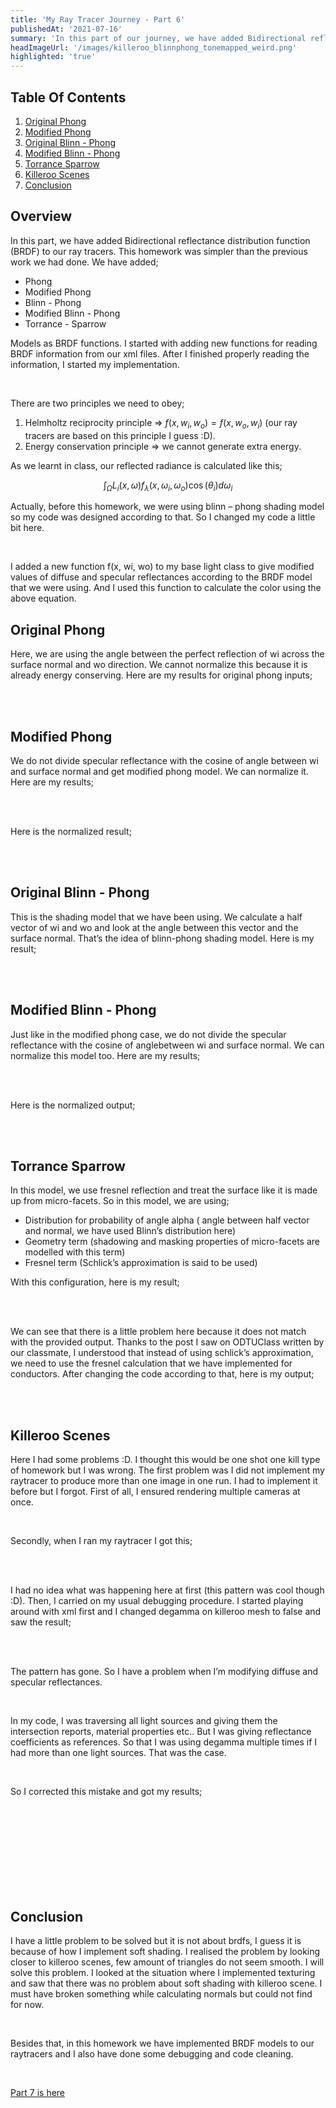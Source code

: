 ```yaml
---
title: 'My Ray Tracer Journey - Part 6'
publishedAt: '2021-07-16'
summary: 'In this part of our journey, we have added Bidirectional reflectance distribution functions to our ray tracers'
headImageUrl: '/images/killeroo_blinnphong_tonemapped_weird.png'
highlighted: 'true'
---
```


## Table Of Contents

1. [Original Phong](/blog/my-ray-tracer-journey-7#original-phong)
2. [Modified Phong](/blog/my-ray-tracer-journey-7#modified-phong)
3. [Original Blinn - Phong](/blog/my-ray-tracer-journey-7#original-blinn---phong)
4. [Modified Blinn - Phong](/blog/my-ray-tracer-journey-7#modified-blinn---phong)
5. [Torrance Sparrow](/blog/my-ray-tracer-journey-7#torrance-sparrow)
6. [Killeroo Scenes](/blog/my-ray-tracer-journey-7#killeroo-scenes)
7. [Conclusion](/blog/my-ray-tracer-journey-7#conclusion)

## Overview

In this part, we have added Bidirectional reflectance distribution function (BRDF) to our ray tracers.
This homework was simpler than the previous work we had done. We have added;

- Phong
- Modified Phong
- Blinn - Phong
- Modified Blinn - Phong
- Torrance - Sparrow

Models as BRDF functions. I started with adding new functions for reading BRDF
information from our xml files. After I finished properly reading the information,
I started my implementation.

<br/>

There are two principles we need to obey;

1. Helmholtz reciprocity principle => $f(x,w_{i},w_{o}) = f(x,w_{o},w_{i})$ (our ray tracers are based on this principle I guess :D).
2. Energy conservation principle => we cannot generate extra energy.

As we learnt in class, our reflected radiance is calculated like this;

$$
    \int_{\Omega}L_{i}(x, \omega)f_{\lambda}(x, \omega_{i}, \omega_{o})\cos(\theta_{i})d\omega_{i}
$$

Actually, before this homework, we were using blinn – phong shading model so my code was designed according
to that. So I changed my code a little bit here.

<br/>

I added a new function f(x, wi, wo) to my base light class to give modified values of
diffuse and specular reflectances according to the BRDF model that we were using. And
I used this function to calculate the color using the above equation.

## Original Phong

Here, we are using the angle between the perfect reflection of wi across the surface
normal and wo direction. We cannot normalize this because it is already energy
conserving. Here are my results for original phong inputs;

<br/>
<ApiImage alt="brdf_phong_original" src="/images/brdf_phong_original.png" heigth="100%" width="100%" caption="brdf_phong_original.png 54.592ms"/>
<br/>

## Modified Phong

We do not divide specular reflectance with the cosine of angle between wi and surface
normal and get modified phong model. We can normalize it. Here are my results;

<br/>
<ApiImage alt="brdf_phong_modified" src="/images/brdf_phong_modified.png" heigth="100%" width="100%" caption="phong_modified.png 51.787ms"/>
<br/>

Here is the normalized result;

<br/>
<ApiImage alt="brdf_phong_modified_normalized" src="/images/brdf_phong_modified_normalized.png" heigth="100%" width="100%" caption="phong_modified_normalized.png 62.339ms"/>
<br/>

## Original Blinn - Phong

This is the shading model that we have been using. We calculate a half vector of wi and
wo and look at the angle between this vector and the surface normal. That’s the idea of
blinn-phong shading model. Here is my result;

<br/>
<ApiImage alt="brdf_blinnphong_original" src="/images/brdf_blinnphong_original.png" heigth="100%" width="100%" caption="brdf_blinnphong_original.png 69.346ms"/>
<br/>

## Modified Blinn - Phong

Just like in the modified phong case, we do not divide the specular reflectance with the
cosine of anglebetween wi and surface normal. We can normalize this model too. Here are
my results;

<br/>
<ApiImage alt="brdf_blinnphong_modified" src="/images/brdf_blinnphong_modified.png" heigth="100%" width="100%" caption="brdf_blinnphong_modified.png 57.791ms"/>
<br/>

Here is the normalized output;

<br/>
<ApiImage alt="brdf_blinnphong_modified_normalized" src="/images/brdf_blinnphong_modified_normalized.png" heigth="100%" width="100%" caption="brdf_blinnphong_modified_normalized.png 51.875ms"/>
<br/>

## Torrance Sparrow

In this model, we use fresnel reflection and treat the surface like it is made up from
micro-facets. So in this model, we are using;

- Distribution for probability of angle alpha ( angle between half vector and normal, we have used Blinn’s distribution here)
- Geometry term (shadowing and masking properties of micro-facets are modelled with this term)
- Fresnel term (Schlick’s approximation is said to be used)

With this configuration, here is my result;

<br/>
<ApiImage alt="brdf_torrancesparrow_schlick" src="/images/brdf_torrancesparrow_schlick.png" heigth="100%" width="100%" caption="brdf_torrancesparrow.png"/>
<br/>

We can see that there is a little problem here because it does not match with
the provided output. Thanks to the post I saw on ODTUClass written by our classmate,
I understood that instead of using schlick’s approximation, we need to use the fresnel
calculation that we have implemented for conductors. After changing the code according
to that, here is my output;

<br/>
<ApiImage alt="brdf_torrancesparrow" src="/images/brdf_torrancesparrow.png" heigth="100%" width="100%" caption="brdf_torrancesparrow.png 54.091ms"/>
<br/>

## Killeroo Scenes

Here I had some problems :D. I thought this would be one shot one kill type of
homework but I was wrong. The first problem was I did not implement my raytracer
to produce more than one image in one run. I had to implement it before but I forgot.
First of all, I ensured rendering multiple cameras at once.

<br/>

Secondly, when I ran my raytracer I got this;

<br/>
<ApiImage alt="killeroo_blinnphong_tonemapped_weird" src="/images/killeroo_blinnphong_tonemapped_weird.png" heigth="100%" width="100%" caption="weird killeroo"/>
<br/>

I had no idea what was happening here at first (this pattern was cool though :D).
Then, I carried on my usual debugging procedure. I started playing around with xml
first and I changed degamma on killeroo mesh to false and saw the result;

<br/>
<ApiImage alt="killeroo_blinnphong_tonemapped" src="/images/killeroo_blinnphong_tonemapped.png" heigth="100%" width="100%" caption="gray killeroo"/>
<br/>

The pattern has gone. So I have a problem when I’m modifying diffuse and
specular reflectances.

<br/>

In my code, I was traversing all light sources and giving them the
intersection reports, material properties etc.. But I was giving
reflectance coefficients as references. So that I was using degamma
multiple times if I had more than one light sources. That was the case.

<br/>

So I corrected this mistake and got my results;

<br/>
<ApiImage alt="killeroo_blinnphong_tonemapped-2" src="/images/killeroo_blinnphong_tonemapped-2.png" heigth="100%" width="100%" caption="killeroo_blinnphong.png 5.31396s"/>
<br/>

<br/>
<ApiImage alt="killeroo_blinnphong_closeup_tonemapped-1" src="/images/killeroo_blinnphong_closeup_tonemapped-1.png" heigth="100%" width="100%" caption="killeroo_blinnphong_closeup.png 11.9519s"/>
<br/>

<br/>
<ApiImage alt="killeroo_torrancesparrow_tonemapped-1" src="/images/killeroo_torrancesparrow_tonemapped-1.png" heigth="100%" width="100%" caption="killeroo_torrancesparrow.png 3.6343s"/>
<br/>

<br/>
<ApiImage alt="killeroo_torrancesparrow_closeup_tonemapped-1" src="/images/killeroo_torrancesparrow_closeup_tonemapped-1.png" heigth="100%" width="100%" caption="killeroo_torrancesparrow_closeup.png 12.506s"/>
<br/>

## Conclusion

I have a little problem to be solved but it is not about brdfs, I guess
it is because of how I implement soft shading. I realised the problem by
looking closer to killeroo scenes, few amount of triangles do not seem
smooth. I will solve this problem. I looked at the situation where I
implemented texturing and saw that there was no problem about soft
shading with killeroo scene. I must have broken something while calculating
normals but could not find for now.

<br/>

Besides that, in this homework we have implemented BRDF models to our
raytracers and I also have done some debugging and code cleaning.

<br/>

[Part 7 is here](/blog/my-ray-tracer-journey-8)